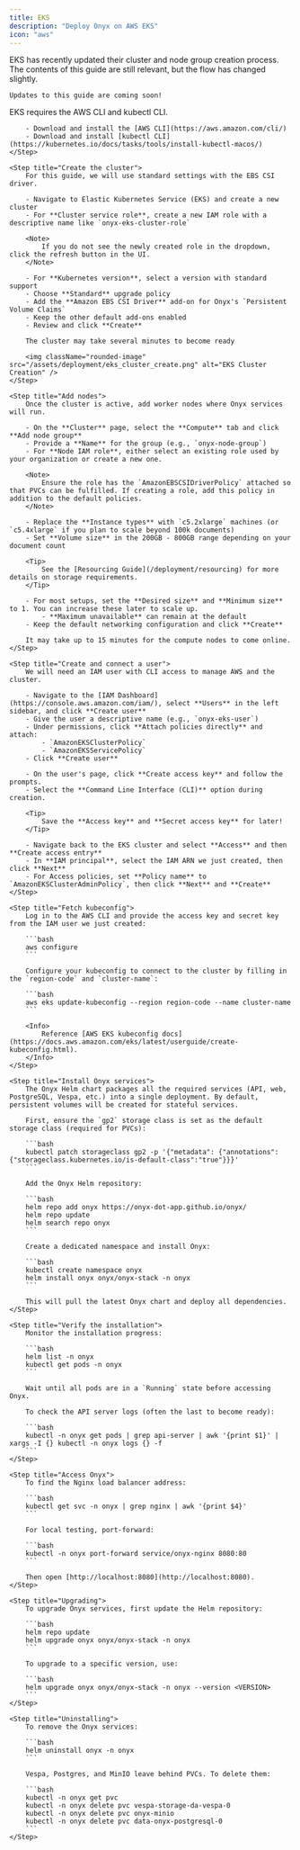 ```yaml
---
title: EKS
description: "Deploy Onyx on AWS EKS"
icon: "aws"
---
```



<Warning> 
    EKS has recently updated their cluster and node group creation process. The contents of this guide are still relevant, but the flow has changed slightly.

    Updates to this guide are coming soon!
</Warning>

<Steps>
    <Step title="Install requirements">
        EKS requires the AWS CLI and kubectl CLI.
        
        - Download and install the [AWS CLI](https://aws.amazon.com/cli/)
        - Download and install [kubectl CLI](https://kubernetes.io/docs/tasks/tools/install-kubectl-macos/)
    </Step>

    <Step title="Create the cluster">
        For this guide, we will use standard settings with the EBS CSI driver.
        
        - Navigate to Elastic Kubernetes Service (EKS) and create a new cluster
        - For **Cluster service role**, create a new IAM role with a descriptive name like `onyx-eks-cluster-role`

        <Note>
            If you do not see the newly created role in the dropdown, click the refresh button in the UI.
        </Note>

        - For **Kubernetes version**, select a version with standard support
        - Choose **Standard** upgrade policy
        - Add the **Amazon EBS CSI Driver** add-on for Onyx's `Persistent Volume Claims`
        - Keep the other default add-ons enabled
        - Review and click **Create**
        
        The cluster may take several minutes to become ready

        <img className="rounded-image" src="/assets/deployment/eks_cluster_create.png" alt="EKS Cluster Creation" />
    </Step>

    <Step title="Add nodes">
        Once the cluster is active, add worker nodes where Onyx services will run.

        - On the **Cluster** page, select the **Compute** tab and click **Add node group**
        - Provide a **Name** for the group (e.g., `onyx-node-group`)
        - For **Node IAM role**, either select an existing role used by your organization or create a new one.
        
        <Note>
            Ensure the role has the `AmazonEBSCSIDriverPolicy` attached so that PVCs can be fulfilled. If creating a role, add this policy in addition to the default policies.
        </Note>

        - Replace the **Instance types** with `c5.2xlarge` machines (or `c5.4xlarge` if you plan to scale beyond 100k documents)
        - Set **Volume size** in the 200GB - 800GB range depending on your document count

        <Tip>
            See the [Resourcing Guide](/deployment/resourcing) for more details on storage requirements.
        </Tip>

        - For most setups, set the **Desired size** and **Minimum size** to 1. You can increase these later to scale up. 
            - **Maximum unavailable** can remain at the default
        - Keep the default networking configuration and click **Create**

        It may take up to 15 minutes for the compute nodes to come online.
    </Step>

    <Step title="Create and connect a user">
        We will need an IAM user with CLI access to manage AWS and the cluster.

        - Navigate to the [IAM Dashboard](https://console.aws.amazon.com/iam/), select **Users** in the left sidebar, and click **Create user**
        - Give the user a descriptive name (e.g., `onyx-eks-user`)
        - Under permissions, click **Attach policies directly** and attach:
            - `AmazonEKSClusterPolicy`
            - `AmazonEKSServicePolicy`
        - Click **Create user**

        - On the user's page, click **Create access key** and follow the prompts. 
        - Select the **Command Line Interface (CLI)** option during creation. 
        
        <Tip>
            Save the **Access key** and **Secret access key** for later!
        </Tip>

        - Navigate back to the EKS cluster and select **Access** and then **Create access entry**
        - In **IAM principal**, select the IAM ARN we just created, then click **Next**
        - For Access policies, set **Policy name** to `AmazonEKSClusterAdminPolicy`, then click **Next** and **Create**
    </Step>

    <Step title="Fetch kubeconfig">
        Log in to the AWS CLI and provide the access key and secret key from the IAM user we just created:

        ```bash
        aws configure
        ```

        Configure your kubeconfig to connect to the cluster by filling in the `region-code` and `cluster-name`:

        ```bash
        aws eks update-kubeconfig --region region-code --name cluster-name
        ```

        <Info>
            Reference [AWS EKS kubeconfig docs](https://docs.aws.amazon.com/eks/latest/userguide/create-kubeconfig.html).
        </Info>
    </Step>

    <Step title="Install Onyx services">
        The Onyx Helm chart packages all the required services (API, web, PostgreSQL, Vespa, etc.) into a single deployment. By default, persistent volumes will be created for stateful services.

        First, ensure the `gp2` storage class is set as the default storage class (required for PVCs):

        ```bash
        kubectl patch storageclass gp2 -p '{"metadata": {"annotations":{"storageclass.kubernetes.io/is-default-class":"true"}}}'
        ```

        Add the Onyx Helm repository:

        ```bash
        helm repo add onyx https://onyx-dot-app.github.io/onyx/
        helm repo update
        helm search repo onyx
        ```

        Create a dedicated namespace and install Onyx:

        ```bash
        kubectl create namespace onyx
        helm install onyx onyx/onyx-stack -n onyx
        ```

        This will pull the latest Onyx chart and deploy all dependencies.
    </Step>

    <Step title="Verify the installation">
        Monitor the installation progress:

        ```bash
        helm list -n onyx
        kubectl get pods -n onyx
        ```

        Wait until all pods are in a `Running` state before accessing Onyx.

        To check the API server logs (often the last to become ready):

        ```bash
        kubectl -n onyx get pods | grep api-server | awk '{print $1}' | xargs -I {} kubectl -n onyx logs {} -f
        ```
    </Step>

    <Step title="Access Onyx">
        To find the Nginx load balancer address:

        ```bash
        kubectl get svc -n onyx | grep nginx | awk '{print $4}'
        ```

        For local testing, port-forward:

        ```bash
        kubectl -n onyx port-forward service/onyx-nginx 8080:80
        ```

        Then open [http://localhost:8080](http://localhost:8080).
    </Step>

    <Step title="Upgrading">
        To upgrade Onyx services, first update the Helm repository:

        ```bash
        helm repo update
        helm upgrade onyx onyx/onyx-stack -n onyx
        ```

        To upgrade to a specific version, use:

        ```bash
        helm upgrade onyx onyx/onyx-stack -n onyx --version <VERSION>
        ```
    </Step>

    <Step title="Uninstalling">
        To remove the Onyx services:

        ```bash
        helm uninstall onyx -n onyx
        ```

        Vespa, Postgres, and MinIO leave behind PVCs. To delete them:

        ```bash
        kubectl -n onyx get pvc
        kubectl -n onyx delete pvc vespa-storage-da-vespa-0
        kubectl -n onyx delete pvc onyx-minio
        kubectl -n onyx delete pvc data-onyx-postgresql-0
        ```
    </Step>
</Steps>

<DeploymentNextSteps />
